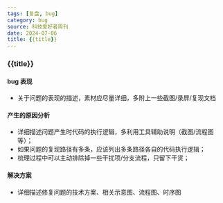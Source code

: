 ```yaml
---
tags: [复盘, bug]
category: bug
source: 科技爱好者周刊
date: 2024-07-06
title: {{title}}
---
```


### {{title}}

#### bug 表现

-   关于问题的表现的描述，素材应尽量详细，多附上一些截图/录屏/复现文档

#### 产生的原因分析

-   详细描述问题产生时代码的执行逻辑，多利用工具辅助说明（截图/流程图等）；
-   如果问题的复现路径有多条，应该列出多条路径各自的代码执行逻辑；
-   梳理过程中可以主动排除掉一些干扰项/分支流程，只留下干货；

#### 解决方案

-   详细描述修复问题的技术方案、相关示意图、流程图、时序图
